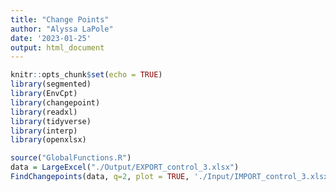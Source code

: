 ```yaml
---
title: "Change Points"
author: "Alyssa LaPole"
date: '2023-01-25'
output: html_document
---
```


```r
knitr::opts_chunk$set(echo = TRUE)
library(segmented)
library(EnvCpt)
library(changepoint)
library(readxl)
library(tidyverse)
library(interp)
library(openxlsx)
```
```r
source("GlobalFunctions.R")
data = LargeExcel("./Output/EXPORT_control_3.xlsx")
FindChangepoints(data, q=2, plot = TRUE, './Input/IMPORT_control_3.xlsx')
```





